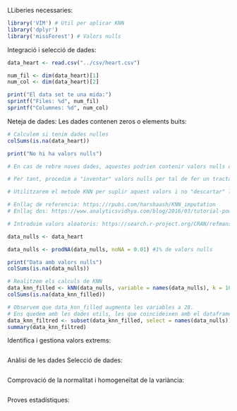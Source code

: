 LLiberies necessaries:
```r
library('VIM') # Util per aplicar KNN
library('dplyr') 
library('missForest') # Valors nulls
```
Integració i selecció de dades:
```r
data_heart <- read.csv("../csv/heart.csv")

num_fil <- dim(data_heart)[1]
num_col <- dim(data_heart)[2]

print("El data set te una mida:")
sprintf("Files: %d", num_fil)
sprintf("Columnes: %d", num_col)
```
Neteja de dades:
Les dades contenen zeros o elements buits:
```r

# Calculem si tenim dades nulles
colSums(is.na(data_heart))

print("No hi ha valors nulls")

# En cas de rebre noves dades, aquestes podrien contenir valors nulls o elements buits.

# Per tant, procedim a "inventar" valors nulls per tal de fer un tractament de dades que en un futur ens permeti acceptar i tractar dades no completes.

# Utilitzarem el metode KNN per suplir aquest valors i no "descartar" les dades

# Enllaç de referencia: https://rpubs.com/harshaash/KNN_imputation
# Enllaç dos: https://www.analyticsvidhya.com/blog/2016/03/tutorial-powerful-packages-imputing-missing-values/

# Introduim valors aleatoris: https://search.r-project.org/CRAN/refmans/missForest/html/prodNA.html

data_nulls <- data_heart

data_nulls <- prodNA(data_nulls, noNA = 0.01) #1% de valors nulls

print("Data amb valors nulls")
colSums(is.na(data_nulls))

# Realitzem els calculs de KNN
data_knn_filled <- kNN(data_nulls, variable = names(data_nulls), k = 10)
colSums(is.na(data_knn_filled))

# Observem que data_knn_filled augmenta les variables a 28.
# Ens quedem amb les dades utils, les que coincideixen amb el dataframe inicial
data_knn_filtred <- subset(data_knn_filled, select = names(data_nulls))
summary(data_knn_filtred)
```
Identifica i gestiona valors extrems:
```r

```
Anàlisi de les dades
Selecció de dades:
```r

```
Comprovació de la normalitat i homogeneïtat de la variància:
```r

```
Proves estadístiques:
```r

```


